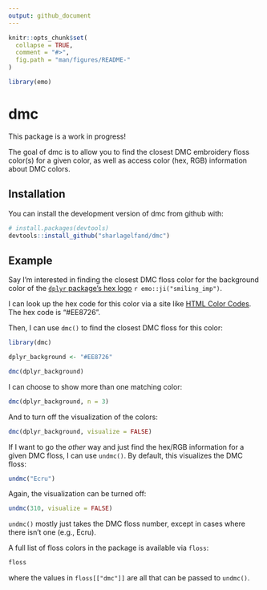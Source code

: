 ```yaml
---
output: github_document
---
```


<!-- README.md is generated from README.Rmd. Please edit that file -->

```r
knitr::opts_chunk$set(
  collapse = TRUE,
  comment = "#>",
  fig.path = "man/figures/README-"
)

library(emo)
```

# dmc

<!-- badges: start -->
<!-- badges: end -->

This package is a work in progress!

The goal of dmc is to allow you to find the closest DMC embroidery floss color(s) for a given color, as well as access color (hex, RGB) information about DMC colors.

## Installation

You can install the development version of dmc from github with:

``` r
# install.packages(devtools)
devtools::install_github("sharlagelfand/dmc")
```

## Example

Say I'm interested in finding the closest DMC floss color for the background color of the [`dplyr` package's hex logo](https://github.com/tidyverse/dplyr/blob/master/man/figures/logo.png) `r emo::ji("smiling_imp")`.

I can look up the hex code for this color via a site like [HTML Color Codes](https://html-color-codes.info/colors-from-image/). The hex code is "#EE8726".

Then, I can use `dmc()` to find the closest DMC floss for this color:

```r
library(dmc)

dplyr_background <- "#EE8726"

dmc(dplyr_background)
```

I can choose to show more than one matching color:

```r
dmc(dplyr_background, n = 3)
```

And to turn off the visualization of the colors:

```r
dmc(dplyr_background, visualize = FALSE)
```

If I want to go the *other* way and just find the hex/RGB information for a given DMC floss, I can use `undmc()`. By default, this visualizes the DMC floss:

```r
undmc("Ecru")
```

Again, the visualization can be turned off:

```r
undmc(310, visualize = FALSE)
```

`undmc()` mostly just takes the DMC floss number, except in cases where there isn't one (e.g., Ecru).

A full list of floss colors in the package is available via `floss`:

```r
floss
```

where the values in `floss[["dmc"]]` are all that can be passed to `undmc()`.
